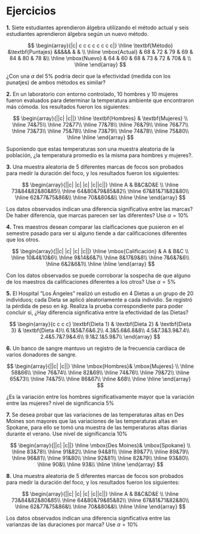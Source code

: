# Ejercicios
**1.** Siete estudiantes aprendieron álgebra utilizando el método actual y seis estudiantes aprendieron álgebra según un nuevo método.


$$
\begin{array}{|c| c c c c c c c c|} 
\hline 
\textbf{Método} &\textbf{Puntajes} &&&&& & & \\ 
 \hline
\mbox{Actual} & 68 & 72 & 79 & 69 & 84 & 80 & 78 &\\ 
 \hline
\mbox{Nuevo} & 64 & 60 & 68 & 73 & 72 & 70& & \\ 
\hline
\end{array}
$$

¿Con una $\alpha$ del 5% podría decir que la efectividad (medida con los punatjes) de ambos métodos es similar?

**2.** En un laboratorio con entorno controlado, 10 hombres y 10 mujeres  fueron evaluados para determinar la temperatura ambiente que encontraron más cómoda. los resultados fueron los siguientes:

$$
\begin{array}{||c| |c||} 
\hline 
\textbf{Hombres} & \textbf{Mujeres} \\  
 \hline
74&75\\
 \hline
72&77\\
 \hline
77&78\\
 \hline
76&79\\
 \hline
76&77\\
 \hline
73&73\\
 \hline
75&78\\
 \hline
73&79\\
 \hline
74&78\\
 \hline
75&80\\
  \hline
\hline
\end{array}
$$


Suponiendo que estas temperaturas son una muestra aleatoria de la población, ¿la temperatura promedio es la misma para hombres y mujeres?.

**3.** Una muestra aleatoria de 5 diferentes marcas de focos son probados para medir la duración del foco, y los resultados fueron los siguientes:

$$
\begin{array}{||c| |c| |c| |c||c||} 
\hline 
A & B&C&D&E \\ 
 \hline
73&84&82&80&85\\
 \hline
64&80&79&85&82\\
 \hline
67&81&71&82&80\\
 \hline
62&77&75&86&\\
 \hline
70&&80&&\\
\hline
\hline
\end{array}
$$

Los datos observados indican una diferencia significativa entre las marcas? De haber diferencia, que marcas parecen ser las diferentes? Use $\alpha=10\%$

**4.** Tres maestros desean comparar las claificaciones que pusieron en el semestre pasado para ver si alguno tiende a dar calificaciones diferentes que los otros.

$$
\begin{array}{||c| |c| |c| |c||} 
\hline 
\mbox{Calificación} & A & B&C \\  
 \hline
10&4&10&6\\
 \hline
9&14&6&7\\
 \hline
8&17&9&8\\
 \hline
7&6&7&6\\
 \hline
6&2&6&1\\
\hline
\hline
\end{array}
$$

Con los datos observados se puede corroborar la sospecha de que alguno de los maestros da calificaciones diferentes a los otros? Use $\alpha=5\%$

**5.** El Hospital "Los Ángeles" realizó un estudio en 4 Dietas a un grupo de 20 individuos; cada Dieta se aplicó aleatoriamente a cada individio. Se registró la pérdida de peso en $kg$.
Realiza la prueba correspondiente para poder concluir si, ¿Hay diferencia significativa entre la efectividad de las Dietas?

$$
\begin{array}{c c c c} 
\textbf{Dieta 1} & \textbf{Dieta 2} & \textbf{Dieta 3} & \textbf{Dieta 4}\\
6.1&5&7.6&6.2\\
4.3&5.6&6.8&8\\
4.5&7.3&3.9&7.4\\
2.4&5.7&7.9&4.6\\
9.1&2.1&5.9&7\\
\end{array}
$$

**6.** Un banco de sangre mantuvo un registro de la frecuencia cardíaca de varios donadores de sangre.

$$
\begin{array}{||c| |c||} 
\hline 
\mbox{Hombres}& \mbox{Mujeres} \\  
 \hline
58&66\\
 \hline
76&74\\
 \hline
82&69\\
 \hline
74&76\\
 \hline
79&72\\
 \hline
65&73\\
 \hline
74&75\\
 \hline
86&67\\
 \hline
&68\\
 \hline
\hline
\end{array}
$$

¿Es la variación entre los hombres significativamente mayor que la variación entre las mujeres? nivel de significancia $5\%$


**7.** Se desea probar que las variaciones de las temperaturas altas en Des Moines son mayores que las variaciones de las temperaturas altas en Spokane, para ello se tomó una muestra de las temperaturas altas diarias durante el verano. Use nivel de significancia $10\%$

$$
\begin{array}{||c| |c||} 
\hline 
\mbox{Des Moines}& \mbox{Spokane} \\ 
 \hline
83&78\\
 \hline
91&82\\
 \hline
94&81\\
 \hline
89&77\\
 \hline
89&79\\
 \hline
96&81\\
 \hline
91&80\\
 \hline
92&81\\
 \hline
82&79\\
 \hline
93&80\\
 \hline
90&\\
 \hline
93&\\
 \hline
\hline
\end{array}
$$

**8.** Una muestra aleatoria de 5 diferentes marcas de focos son probados para medir la duración del foco, y los resultados fueron los siguientes:

$$
\begin{array}{||c| |c| |c| |c||c||} 
\hline 
A & B&C&D&E \\ 
 \hline
73&84&82&80&85\\
 \hline
64&80&79&85&82\\
 \hline
67&81&71&82&80\\
 \hline
62&77&75&86&\\
 \hline
70&&80&&\\
\hline
\hline
\end{array}
$$

Los datos observados indican una diferencia significativa entre las varianzas de las duraciones por marca? Use $\alpha=10\%$

